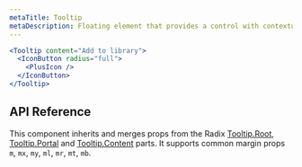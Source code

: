 ```yaml
---
metaTitle: Tooltip
metaDescription: Floating element that provides a control with contextual information via pointer or focus.
---
```


```jsx live=true
<Tooltip content="Add to library">
  <IconButton radius="full">
    <PlusIcon />
  </IconButton>
</Tooltip>
```

## API Reference

This component inherits and merges props from the Radix [Tooltip.Root](/primitives/docs/components/tooltip#root), [Tooltip.Portal](/primitives/docs/components/tooltip#portal) and [Tooltip.Content](/primitives/docs/components/tooltip#content) parts. It supports common margin props `m`, `mx`, `my`, `ml`, `mr`, `mt`, `mb`.

<ThemesPropsTable name="tooltip" />
